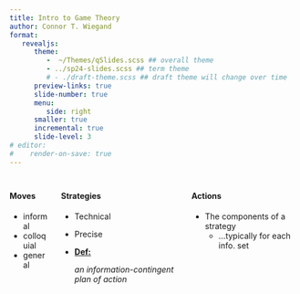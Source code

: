 ```yaml
---
title: Intro to Game Theory
author: Connor T. Wiegand
format: 
   revealjs:
      theme: 
         -  ~/Themes/qSlides.scss ## overall theme
         - ../sp24-slides.scss ## term theme
         # - ./draft-theme.scss ## draft theme will change over time
      preview-links: true
      slide-number: true
      menu:
         side: right
      smaller: true
      incremental: true
      slide-level: 3
# editor:
#    render-on-save: true
---
```


### 
::::::{.columns}

:::{.column width="15%"}

#### Moves

- informal
- colloquial
- general
:::

:::{.column width="45%"}

#### Strategies

- Technical
- Precise

- <u> **Def:** </u>

   _an information-contingent plan of action_
:::

:::{.column width="40%"}
#### Actions

- The components of a strategy
   - ...typically for each info. set
:::
::::::
